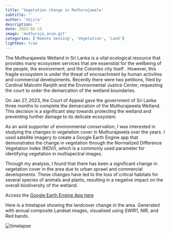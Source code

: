 ```yaml
---
title: 'Vegetation change in Muthurajawela'
subtitle: ''
author: 'Vajira'
description: ''
date: 2022-02-15
image: 'muthuraja_anim.gif'
categories: ['Remote Sensing', 'Vegetation', 'Land']
lightbox: true
---
```


The Muthurajawela Wetland in Sri Lanka is a vital ecological resource that provides many ecosystem services that are essenstial for the wellbeing of the people, the environment, and the Colombo city itself . However, this fragile ecosystem is under the threat of encroachment by human activities and commercial developments. Recently there were two petitions, filed by Cardinal Malcolm Ranjith and the Environmental Justice Center, requesting the court to order the demarcation of the wetland boundaries. 

On Jan 27, 2023, the Court of Appeal gave the government of Sri Lanka three months to complete the demarcation of the Muthurajawela Wetland. This decision is a significant step towards protecting the wetland and preventing further damage to its delicate ecosystem.

As an avid supporter of environmental conservation, I was interested in studying the changes in vegetation cover in Muthurajawela over the years. I used satellite imagery to create a Google Earth Engine app that demonstrates the change in vegetation through the Normalized Difference Vegetation Index (NDVI), which is a commonly used parameter for identifying vegetation in multispectral images.

Through my analysis, I found that there has been a significant change in vegetation cover in the area due to urban sprawl and commercial developments. These changes have led to the loss of critical habitats for several species of animals and plants, resulting in a negative impact on the overall biodiversity of the wetland.

Access the [Google Earth Engine App here](https://ut-rs2020a.users.earthengine.app/view/muthurajawelavegetation)

Here is a timelapse showing the landcover change in the area. Generated with annual composite Landsat images, visualised using SWIR1, NIR, and Red bands. 

<img src="https://raw.githubusercontent.com/VajiraL/VajiraL.github.io/master/_posts/images/muthuraja_anim.gif" alt="timelapse" />